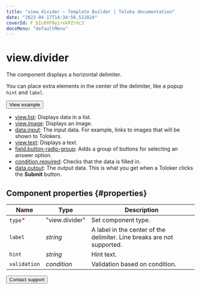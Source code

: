 ```yaml
---
title: "view.divider — Template Builder | Toloka documentation"
date: "2023-04-17T14:34:56.522824"
coverId: F_bIcOYF9yjrxkPZrXc3
docsMenu: "defaultMenu"
---
```


# view.divider

The component displays a horizontal delimiter.

You can place extra elements in the center of the delimiter, like a popup `hint` and `label`.

<Button themeColor="light" view="default" size="l" type="link" url="https://ya.cc/t/yWUusmRj48ZRya">View example</Button>

<Cut title="Components used in the example">

- [view.list](/docs/template-builder/reference/view.list): Displays data in a list.
- [view.image](/docs/template-builder/reference/view.image): Displays an image.
- [data.input](/docs/template-builder/operations/work-with-data): The input data. For example, links to images that will be shown to Tolokers.
- [view.text](/docs/template-builder/reference/view.text): Displays a text.
- [field.button-radio-group](/docs/template-builder/reference/field.button-radio-group): Adds a group of buttons for selecting an answer option.
- [condition.required](/docs/template-builder/reference/condition.required): Checks that the data is filled in.
- [data.output](/docs/template-builder/operations/work-with-data): The output data. This is what you get when a Toloker clicks the **Submit** button.

</Cut>

## Component properties {#properties}

**Name** | **Type** | **Description**
----- | ----- | -----
`type`<span style="color: red">\*</span> | "view.divider" | Set component type.
`label` | _string_ | A label in the center of the delimiter. Line breaks are not supported.
`hint` | _string_ | Hint text.
`validation` | _condition_ | Validation based on condition.

<Button themeColor="light" view="default" size="l" type="link" url="/docs/guide/troubleshooting/support?form-source=template-builder-reference-view-divider">Contact support</Button>
